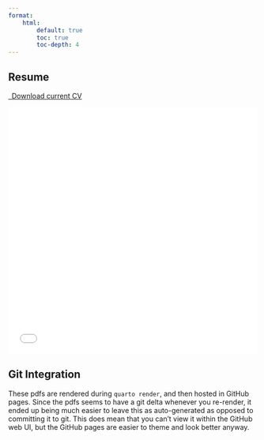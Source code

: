 ```yaml
---
format:
    html:
        default: true
        toc: true
        toc-depth: 4
---
```


::: {.content-visible when-format="html"}

## Resume
```{=html}
<p class="text-center">
  <a class="btn btn-primary btn-lg cv-download" href="resume.pdf" target="_blank">
    <i class="fa-solid fa-file-arrow-down"></i>&ensp;Download current CV
  </a>
</p>

<iframe src="resume.pdf" height=500px style="border: 0.5px" position="absolute" top=0 left=0 width=100% height=100%></iframe>
```

## Git Integration

These pdfs are rendered during `quarto render`, and then hosted in GitHub pages. Since the pdfs seems to have a git delta whenever you re-render, it ended up being much easier to leave this as auto-generated as opposed to committing it to git. This does mean that you can't view it within the GitHub web UI, but the GitHub pages are easier to theme and look better anyway.

:::
